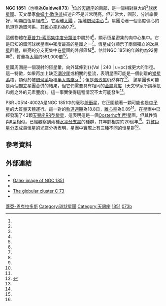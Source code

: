 {{Short description|天鴿座中的球狀星團}}
{{Infobox globular cluster
 | name      = [[NGC天體表|NGC]] 1851
 | image     = [[Image:PIA07908.jpg|250px]]
 | caption   = NGC 1851的[[紫外線|紫外線]]影像。
 | credit    = 
 | epoch     = [[J2000|J2000]]
 | type      = 
 | class     = II<ref name=hcob849_11/>
 | ra        = {{RA|05|14|06.76}}<ref name=aj140_6_1830/>
 | dec       = {{DEC|–40|02|47.6}}<ref name=aj140_6_1830/>
 | dist_ly   = {{Convert|12.1|kpc|kly|1|order=flip|abbr=on|lk=on}}<ref name=Kuzma2018/>
 | mass_msol = {{Val|5.51|e=5}}<ref name=apj742_1_51/>
 | appmag_v  = 7.3<ref name="seds"/>
 | absmag_v  = −7.80<ref name=Kuzma2018/>
 | size_v    = 11′<ref name="seds" />
 | age       = 9.2 {{link-en|Gyr|Billion years}}<ref name=mnras385_4_1998/>
 | metal_fe  = −1.27<ref name=Kuzma2018/>
 | constellation = [[天鴿座|天鴿座]]
 | notes     = 
 | names     = GCl 9<ref name=SIMBAD/>、ESO 305-SC 016<ref name="ned" />、 [[科德韋爾深空天體表|Caldwell]] 73、[[梅洛特目錄|Melotte]] 30
}}

'''NGC 1851'''（也稱為'''Caldwell 73'''）<ref name=O'Meara2016/>位於[[天鴿座|天鴿座]]的南部，是一個相對巨大的<ref name=Kuzma2018/>[[球狀星團|球狀星團]]。天文學家[[詹姆士·敦洛普|詹姆士·敦洛普]]描述它不是非常明亮，但非常大，圓形，分辨率很好，明顯由恆星組成<ref name="seds"/>。它距離[[太陽|太陽]] {{Convert|12.1|kpc|kly|1|disp=out|abbr=off|lk=on}}，距離[[銀心|銀河中心]] {{Convert|16.6|kpc|kly|1|disp=out|abbr=off|lk=off}}<ref name=Kuzma2018/>。星團沿著一個高度偏心的軌道穿過銀河系，其[[軌道離心率|離心率]]約為0.7<ref name=CarballoBello2018/>。

這個物體在[[夏普力-索耶集中度分類法|夏普力-索耶集中度分類法]]中屬於II<ref name=hcob849_11/>，顯示恆星密集的向中心集中。它是已知的銀河球狀星團中密度最高的星團之一<ref name=Kuzma2018/>。恆星成分顯示了兩個獨立的[[次巨星|次巨星]]群體，較亮的分支更集中在星團的外部區域<ref name=CarballoBello2018/>。估計NGC 1851的年齡約為92億年<ref name=mnras385_4_1998/>，質量為[[太陽質量|太陽]]的551,000倍<ref name=apj742_1_51/>。

星團周圍是一個漫射的恆星暈，向外延伸到{}{Val | 240 | u=pc}或更大的半徑。這一特徵，如果再加上缺乏[[潮汐尾|潮汐尾]]或相關的星流，表明星團可能是一個剝離的[[矮星系|矮星系]]核，類似於被[[銀河系|銀河系]]吸積[[半人馬座ω|半人馬座ω]]<ref name=Kuzma2018/>；但是[[潮汐尾|潮汐尾]]仍然存在<ref>{{citation|arxiv=1710.08927|year=2017|title=Tails and streams around the Galactic globular clusters NGC 1851, NGC 1904, NGC 2298 and NGC 2808}}</ref>。 該星團也可能是兩個獨立星團合併的結果，但它們需要具有相同的[[金屬量|金屬豐度]]（天文學家所謂稱氫和氦之外的元素豐度）。這一事實使得這種情況不太可能發生<ref name=CarballoBello2018/>。

PSR J0514-4002A是NGC 1851中的毫秒[[脈衝星|脈衝星]]，它正圍繞著一顆可能也是[[中子星|中子星]]的大質量天體運行。這一對的[[軌道週期|軌道週期]]為18.8日，[[軌道離心率|離心率]]為0.89<ref name=Ridolfi2019/>。在星團中已經發現了43顆[[天琴座RR型變星|天琴座RR型變星]]，這表明這是一個[[球狀星團#金屬量|Oosterhoff I型]]星團，但其性質與II型相似。已經觀察到兩種[[水平分支|水平分支星]]的種群，其年齡相差約20億年<ref name=Subramaniam2017/>。對[[紅巨星分支|紅巨星分支]]成員恒星的光譜分析表明，星團中實際上有三種不同的恒星群<ref name=Lim2015/>。

== 參考資料 ==
{{reflist|refs=

<ref name=SIMBAD>{{cite simbad | title=NGC 1851 | access-date=2020-04-10 }}</ref>

<ref name=Subramaniam2017>{{citation
 | title=The Horizontal Branch Population of NGC 1851 as Revealed by the Ultraviolet Imaging Telescope (UVIT)
 | last1=Subramaniam | first1=Annapurni | last2=Sahu | first2=Snehalata
 | last3=Postma | first3=Joseph E. | last4=Côté | first4=Patrick
 | last5=Hutchings | first5=J. B. | last6=Darukhanawalla | first6=N.
 | last7=Chung | first7=Chul | last8=Tandon | first8=S. N.
 | last9=Rao | first9=N. Kameswara | last10=George | first10=K.
 | last11=Ghosh | first11=S. K. | last12=Girish | first12=V.
 | last13=Mohan | first13=R. | last14=Murthy | first14=J.
 | last15=Pati | first15=A. K. | last16=Sankarasubramanian | first16=K.
 | last17=Stalin | first17=C. S. | last18=Choudhury | first18=S.
 | display-authors=1 | journal=The Astronomical Journal
 | volume=154 | issue=6 | id=233 | date=December 2017
 | doi=10.3847/1538-3881/aa94c3 | arxiv=1710.03730
 | bibcode=2017AJ....154..233S | postscript=. }}</ref>

<ref name=Lim2015>{{citation
 | title=Low-resolution Spectroscopy for the Globular Clusters with Signs of Supernova Enrichment: M22, NGC 1851, and NGC 288
 | last1=Lim | first1=Dongwook | last2=Han | first2=Sang-Il
 | last3=Lee | first3=Young-Wook | last4=Roh | first4=Dong-Goo
 | last5=Sohn | first5=Young-Jong | last6=Chun | first6=Sang-Hyun
 | last7=Lee | first7=Jae-Woo | last8=Johnson | first8=Christian I.
 | display-authors=1 | journal=The Astrophysical Journal Supplement
 | volume=216 | issue=1 | id=19 | pages=13 | date=January 2015
 | doi=10.1088/0067-0049/216/1/19 | arxiv=1412.1832
 | bibcode=2015ApJS..216...19L | postscript=. }}</ref>

<ref name=O'Meara2016>{{citation
 | title=Deep-Sky Companions: The Caldwell Objects
 | first=Stephen James | last=O'Meara | postscript=.
 | publisher=Cambridge University Press
 | date=2016 | isbn=9781107083974 | page=344
 | url=https://books.google.com/books?id=MMfxDAAAQBAJ&pg=PA344 }}</ref>

<ref name=CarballoBello2018>{{citation
 | title=Tails and streams around the Galactic globular clusters NGC 1851, NGC 1904, NGC 2298 and NGC 2808
 | display-authors=1 | last1=Carballo-Bello | first1=Julio A.
 | last2=Martínez-Delgado | first2=David | last3=Navarrete | first3=Camila
 | last4=Catelan | first4=Márcio | last5=Muñoz | first5=Ricardo R.
 | last6=Antoja | first6=Teresa | last7=Sollima | first7=Antonio
 | journal=Monthly Notices of the Royal Astronomical Society
 | volume=474 | issue=1 | pages=683–695 | date=February 2018
 | doi=10.1093/mnras/stx2767 | arxiv=1710.08927
 | bibcode=2018MNRAS.474..683C | postscript=. }}</ref>

<ref name=Kuzma2018>{{citation
 | title=The outer envelopes of globular clusters. II. NGC 1851, NGC 5824 and NGC 1261*
 | display-authors=1 | last1=Kuzma | first1=P. B.
 | last2=Da Costa | first2=G. S. | last3=Mackey | first3=A. D.
 | journal=Monthly Notices of the Royal Astronomical Society
 | volume=473 | issue=3 | pages=2881–2898 | date=January 2018
 | doi=10.1093/mnras/stx2353 | arxiv=1709.02915
 | bibcode=2018MNRAS.473.2881K | postscript=. }}</ref>

<ref name=Ridolfi2019>{{citation
 | title=Upgraded Giant Metrewave Radio Telescope timing of NGC 1851A: a possible millisecond pulsar - neutron star system
 | last1=Ridolfi | first1=A. | last2=Freire | first2=P. C. C.
 | last3=Gupta | first3=Y. | last4=Ransom | first4=S. M.
 | display-authors=1 | journal=Monthly Notices of the Royal Astronomical Society
 | volume=490 | issue=3 | pages=3860–3874 | date=December 2019
 | doi=10.1093/mnras/stz2645 | arxiv=1909.06163
 | bibcode=2019MNRAS.490.3860R | postscript=. }}</ref>

<ref name=hcob849_11>{{citation
 | last1=Shapley | first1=Harlow | last2=Sawyer | first2=Helen B.
 | title=A Classification of Globular Clusters
 | journal=Harvard College Observatory Bulletin
 | volume=849 | issue=849 | pages=11–14 | date=August 1927
 | bibcode=1927BHarO.849...11S | postscript=. }}</ref>

<ref name=aj140_6_1830>{{citation
 | last1=Goldsbury | first1=Ryan | last2=Richer | first2=Harvey B.
 | last3=Anderson | first3=Jay | last4=Dotter | first4=Aaron
 | last5=Sarajedini | first5=Ata | last6=Woodley | first6=Kristin
 | title=The ACS Survey of Galactic Globular Clusters. X. New Determinations of Centers for 65 Clusters
 | display-authors=1 | journal=The Astronomical Journal
 | volume=140 | issue=6 | pages=1830–1837 | date=December 2010
 | doi=10.1088/0004-6256/140/6/1830 | arxiv=1008.2755
 | bibcode=2010AJ....140.1830G | postscript=. }}</ref>

<ref name="ned">{{cite web
 | title=NASA/IPAC Extragalactic Database
 | work=Results for NGC 1851
 | url=http://nedwww.ipac.caltech.edu/cgi-bin/nph-objsearch?objname=NGC+1851
 | access-date=2011-01-09 }}</ref>

<ref name=apj742_1_51>{{citation
 | last1=Boyles | first1=J. | last2=Lorimer | first2=D. R.
 | last3=Turk | first3=P. J. | last4=Mnatsakanov | first4=R.
 | last5=Lynch | first5=R. S. | last6=Ransom | first6=S. M.
 | last7=Freire | first7=P. C. | last8=Belczynski | first8=K.
 | title=Young Radio Pulsars in Galactic Globular Clusters
 | display-authors=1 | journal=The Astrophysical Journal
 | volume=742 | issue=1 | page=51 |date=November 2011
 | doi=10.1088/0004-637X/742/1/51 | postscript=.
 | bibcode=2011ApJ...742...51B | arxiv=1108.4402 }}</ref>

<ref name=mnras385_4_1998>{{citation
 | display-authors=1 | last1=Koleva | first1=M.
 | last2=Prugniel | first2=Ph. | last3=Ocvirk | first3=P.
 | last4=Le Borgne | first4=D. | last5=Soubiran | first5=C.
 | title=Spectroscopic ages and metallicities of stellar populations: validation of full spectrum fitting
 | journal=[[Monthly_Notices_of_the_Royal_Astronomical_Society|Monthly Notices of the Royal Astronomical Society]]
 | volume=385 | issue=4 | pages=1998–2010 | date=April 2008
 | doi=10.1111/j.1365-2966.2008.12908.x | postscript=.
 | bibcode=2008MNRAS.385.1998K | arxiv=0801.0871 }}</ref>

<ref name="seds">{{cite web
  | title=SEDS NGC Catalog Online
  | work=Results for NGC 1851
  | url=http://spider.seds.org/ngc/ngc.cgi?ngc+1851
  | access-date=2011-01-09}}</ref>

}}

== 外部連結 ==
* {{commons category-inline}}
* [http://photojournal.jpl.nasa.gov/catalog/PIA07908 Galex image of NGC 1851] {{Wayback|url=http://photojournal.jpl.nasa.gov/catalog/PIA07908 |date=20091222110125 }}
* {{WikiSky}}
* [https://in-the-sky.org/data/object.php?id=1798 The globular cluster C 73] {{Wayback|url=https://in-the-sky.org/data/object.php?id=1798 |date=20220307102459 }}
* {{cite web
  | title=SEDS Milky Way Globular Clusters
  | work=Results for NGC 1851
  | url=http://spider.seds.org/spider/MWGC/n1851.html
  | access-date=2011-01-09
  | archive-date=2021-05-14
  | archive-url=https://web.archive.org/web/20210514173737/https://spider.seds.org/spider/MWGC/n1851.html
  }}

{{Sky|5|14|6.7|-|40|2|48|39500}}
{{Catalogs|NGC=1851|C=73}}
{{天鴿座}}

{{DEFAULTSORT:NGC 1851}}
[[Category:蓋亞-恩克拉多斯|]]
[[Category:球狀星團|Category:球狀星團]]
[[Category:天鴿座|Category:天鴿座]]
[[Category:NGC天體|1851]]
[[Category:科德韋爾天體|073b]]